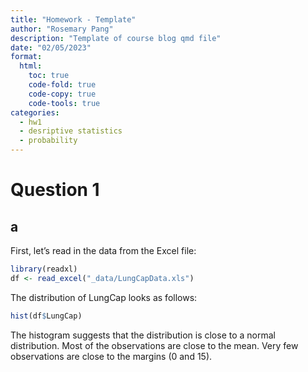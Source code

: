 ---
title: "Homework - Template"
author: "Rosemary Pang"
description: "Template of course blog qmd file"
date: "02/05/2023"
format:
  html:
    toc: true
    code-fold: true
    code-copy: true
    code-tools: true
categories:
  - hw1
  - desriptive statistics 
  - probability
---

# Question 1

## a

First, let's read in the data from the Excel file:

```{r, echo=T}
library(readxl)
df <- read_excel("_data/LungCapData.xls")
```


The distribution of LungCap looks as follows:

```{r, echo=T}
hist(df$LungCap)
```

The histogram suggests that the distribution is close to a normal distribution. Most of the observations are close to the mean. Very few observations are close to the margins (0 and 15).

